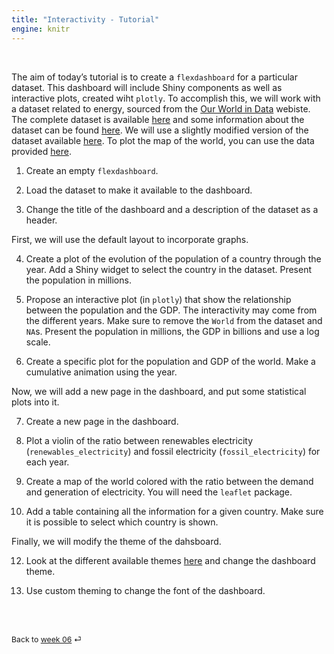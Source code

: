 ```yaml
---
title: "Interactivity - Tutorial"
engine: knitr
---
```


<br>

The aim of today's tutorial is to create a `flexdashboard` for a particular dataset. This dashboard will include Shiny components as well as interactive plots, created wiht `plotly`. To accomplish this, we will work with a dataset related to energy, sourced from the [Our World in Data](https://ourworldindata.org/explorers/energy) webiste. The complete dataset is available [here](https://github.com/owid/energy-data) and some information about the dataset can be found [here](https://github.com/rfordatascience/tidytuesday/blob/master/data/2023/2023-06-06/readme.md). We will use a slightly modified version of the dataset available [here](https://github.com/rfordatascience/tidytuesday/blob/master/data/2023/2023-06-06/readme.md). To plot the map of the world, you can use the data provided [here](./ressources/countries.geojson).


1. Create an empty `flexdashboard`.

2. Load the dataset to make it available to the dashboard.

3. Change the title of the dashboard and a description of the dataset as a header.

First, we will use the default layout to incorporate graphs.

4. Create a plot of the evolution of the population of a country through the year. Add a Shiny widget to select the country in the dataset. Present the population in millions. 

5. Propose an interactive plot (in `plotly`) that show the relationship between the population and the GDP. The interactivity may come from the different years. Make sure to remove the `World` from the dataset and `NA`s. Present the population in millions, the GDP in billions and use a log scale. 

6. Create a specific plot for the population and GDP of the world. Make a cumulative animation using the year.

Now, we will add a new page in the dashboard, and put some statistical plots into it.

7. Create a new page in the dashboard.

8. Plot a violin of the ratio between renewables electricity (`renewables_electricity`) and fossil electricity (`fossil_electricity`) for each year.

9. Create a map of the world colored with the ratio between the demand and generation of electricity. You will need the `leaflet` package.

10. Add a table containing all the information for a given country. Make sure it is possible to select which country is shown.


Finally, we will modify the theme of the dahsboard.

12. Look at the different available themes [here](https://bootswatch.com) and change the dashboard theme.

13. Use custom theming to change the font of the dashboard.

<br><br>

::: {style="font-size: 0.875em;"}
Back to [week 06](/weeks/week-6.qmd) ⏎
:::